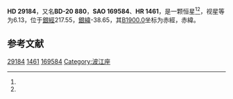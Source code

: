 {{Starbox begin
| name = HD 29184
}}
{{Starbox observe
| epoch = [[J2000.0|J2000.0]]
| constell = {{星座名待查}}<ref name=SIMBAD>{{cite web
 | url=http://simbad.u-strasbg.fr/simbad/sim-id?Ident=HR+1461
 | title =Pulsating variable Star
 | publisher=Centre de Données astronomiques de Strasbourg
 | work=SIMBAD
 | accessdate=2012-07-13}}</ref><ref name=DATA>{{cite web
 | url=http://vizier.u-strasbg.fr/viz-bin/VizieR-5?-out.add=.&-source=5050&-corr=PK=HR&-out.max=9999&HR=1461
 | title=VizieR Detailed Page
 | accessdate=2012-07-13
 | archive-date=2016-03-04
 | archive-url=https://web.archive.org/web/20160304195330/http://vizier.u-strasbg.fr/viz-bin/VizieR-5?-out.add=.&-source=5050&-corr=PK=HR&-out.max=9999&HR=1461
 | dead-url=no
 }}</ref>
| 星官 = 
| ra = {{RA|4|35|0.5}}<ref name=SIMBAD /><ref name=DATA />
| dec = {{DEC|-19|55|14}}<ref name=SIMBAD /><ref name=DATA />
| appmag_v = 6.13<ref name=SIMBAD /><ref name=DATA />
}}
{{Starbox character
| class = K3III<ref name=SIMBAD /><ref name=DATA />
| b-v = 1.17<ref name=SIMBAD /><ref name=DATA />
| u-b = <ref name=SIMBAD /><ref name=DATA />
| r-i = <ref name=SIMBAD /><ref name=DATA />
| variable = 
}}
{{Starbox astrometry
| radial_v = 
| prop_mo_ra = 74
| parallax = 
| p_error = 
}}
{{Starbox catalog
| names =BD-20 880，[[SAO星表|SAO]] 169584，[[HD星表|HD]] 29184，[[HR星表|HR]] 1461}}
{{Starbox reference |Simbad=HR+1461}}
{{Starbox end}}

'''HD 29184'''，又名'''BD-20 880'''，'''SAO 169584'''、'''HR 1461'''，是一颗恒星<ref name=SIMBAD /><ref name=DATA />，视星等为6.13，位于[[銀道座標系|銀經]]217.55，[[銀道座標系|銀緯]]-38.65，其[[B1900.0|B1900.0]]坐标为赤經{{RA|4|30|37.8}}，赤緯{{DEC|-20|-38.65|47}}。

== 参考文献 ==
{{reflist}}

{{star-stub}}

[[Category:HD和HDE天體|29184]]
[[Category:HR天體|1461]]
[[Category:SAO天體|169584]]
[[Category:波江座|Category:波江座]]